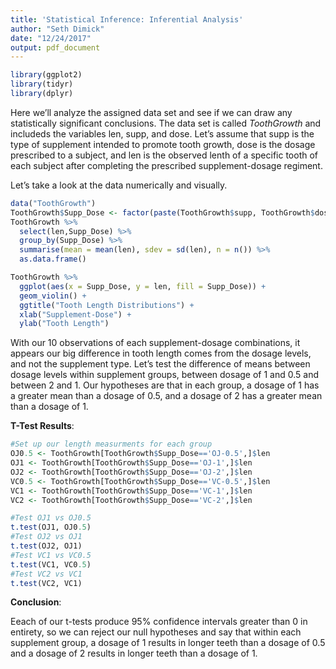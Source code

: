 ```yaml
---
title: 'Statistical Inference: Inferential Analysis'
author: "Seth Dimick"
date: "12/24/2017"
output: pdf_document
---
```


```r
library(ggplot2)
library(tidyr)
library(dplyr)
```

Here we'll analyze the assigned data set and see if we can draw any statistically significant conclusions. The data set is called *ToothGrowth* and includeds the variables len, supp, and dose. Let's assume that supp is the type of supplement intended to promote tooth growth, dose is the dosage prescribed to a subject, and len is the observed lenth of a specific tooth of each subject after completing the prescribed supplement-dosage regiment.

Let's take a look at the data numerically and visually.

```r
data("ToothGrowth")
ToothGrowth$Supp_Dose <- factor(paste(ToothGrowth$supp, ToothGrowth$dose, sep = '-'))
ToothGrowth %>% 
  select(len,Supp_Dose) %>% 
  group_by(Supp_Dose) %>% 
  summarise(mean = mean(len), sdev = sd(len), n = n()) %>% 
  as.data.frame()
```


```r
ToothGrowth %>% 
  ggplot(aes(x = Supp_Dose, y = len, fill = Supp_Dose)) +
  geom_violin() +
  ggtitle("Tooth Length Distributions") +
  xlab("Supplement-Dose") +
  ylab("Tooth Length")
```

With our 10 observations of each supplement-dosage combinations, it appears our big difference in tooth length comes from the dosage levels, and not the supplement type. Let's test the difference of means between dosage levels within supplement groups, between dosage of 1 and 0.5 and between 2 and 1. Our hypotheses are that in each group, a dosage of 1 has a greater mean than a dosage of 0.5, and a dosage of 2 has a greater mean than a dosage of 1.

__T-Test Results__:

```r
#Set up our length measurments for each group
OJ0.5 <- ToothGrowth[ToothGrowth$Supp_Dose=='OJ-0.5',]$len
OJ1 <- ToothGrowth[ToothGrowth$Supp_Dose=='OJ-1',]$len
OJ2 <- ToothGrowth[ToothGrowth$Supp_Dose=='OJ-2',]$len
VC0.5 <- ToothGrowth[ToothGrowth$Supp_Dose=='VC-0.5',]$len
VC1 <- ToothGrowth[ToothGrowth$Supp_Dose=='VC-1',]$len
VC2 <- ToothGrowth[ToothGrowth$Supp_Dose=='VC-2',]$len

#Test OJ1 vs OJ0.5
t.test(OJ1, OJ0.5)
#Test OJ2 vs OJ1
t.test(OJ2, OJ1)
#Test VC1 vs VC0.5
t.test(VC1, VC0.5)
#Test VC2 vs VC1
t.test(VC2, VC1)
```

__Conclusion__:

Eeach of our t-tests produce 95% confidence intervals greater than 0 in entirety, so we can reject our null hypotheses and say that within each supplement group, a dosage of 1 results in longer teeth than a dosage of 0.5 and a dosage of 2 results in longer teeth than a dosage of 1.
